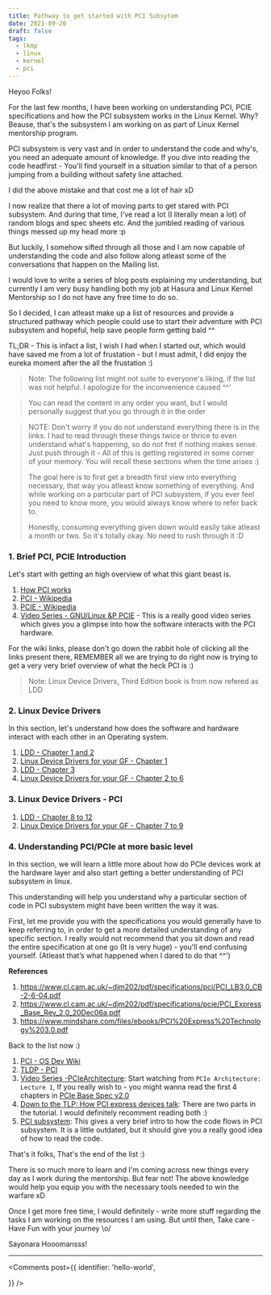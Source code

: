 ```yaml
---
title: Pathway to get started with PCI Subsytem
date: 2021-09-20
draft: false
tags:
  - lkmp
  - linux
  - kernel
  - pci
---
```


Heyoo Folks!

For the last few months, I have been working on understanding PCI, PCIE
specifications and how the PCI subsystem works in the Linux Kernel. Why?
Beause, that's the subsystem I am working on as part of Linux Kernel mentorship
program.

PCI subsystem is very vast and in order to understand the code and why's, you
need an adequate amount of knowledge. If you dive into reading the code
headfirst - You'll find yourself in a situation similar to that of a person
jumping from a building without safety line attached.

I did the above mistake and that cost me a lot of hair xD 

I now realize that there a lot of moving parts to get stared with PCI subsystem.
And during that time, I've read a lot (I literally mean a lot) of random blogs
and spec sheets etc. And the jumbled reading of various things messed up my
head more :p

But luckily, I somehow sifted through all those and I am now capable of
understanding the code and also follow along atleast some of the conversations
that happen on the Mailing list.

I would love to write a series of blog posts explaining my understanding, but
currently I am very busy handling both my job at Hasura and Linux Kernel
Mentorship so I do not have any free time to do so. 

So I decided, I can atleast make up a list of resources and provide a structured
pathway which people could use to start their adventure with PCI subsystem and
hopeful, help save people form getting bald ^^

TL;DR - This is infact a list, I wish I had when I started out, which would have
saved me from a lot of frustation - but I must admit, I did enjoy the eureka
moment after the all the frustation :)

> Note: The following list might not suite to everyone's liking, if the list
> was not helpful. I apologize for the inconvenience caused ^^'

> You can read the content in any order you want, but I would personally suggest
> that you go through it in the order

> NOTE: Don't worry if you do not understand everything there is in the links. 
> I had to read through these things twice or thrice to even understand what's
> happening, so do not fret if nothing makes sense. Just push through it - All of
> this is getting registered in some corner of your memory. You will recall these
> sections when the time arises :)
> 
> The goal here is to first get a breadth first view into everything necessary,
> that way you atleast know something of everything. And while working on
> a particular part of PCI subsystem, if you ever feel you need to know more,
> you would always know where to refer back to.
>
> Honestly, consuming everything given down would easily take atleast a month or
> two. So it's totally okay. No need to rush through it :D

### 1. Brief PCI, PCIE Introduction

Let's start with getting an high overview of what this giant beast is.

1. [How PCI works](https://computer.howstuffworks.com/pci.htm)
2. [PCI - Wikipedia](https://en.wikipedia.org/wiki/Peripheral_Component_Interconnect)
3. [PCIE - Wikipedia](https://en.wikipedia.org/wiki/PCI_Express)
4. [Video Series - GNU/Linux &P
PCIE](https://www.youtube.com/playlist?list=PLCGpd0Do5-I1hZpk8zi9Zh7SCnHrIQlgT) - This is a really good 
video series which gives you a glimpse into how the software interacts with the
PCI hardware.

For the wiki links, please don't go down the rabbit hole of clicking all
the links present there, REMEMBER all we are trying to do right now is trying to
get a very very brief overview of what the heck PCI is :)

> Note: Linux Device Drivers, Third Edition book is from now refered as LDD 

### 2. Linux Device Drivers

In this section, let's understand how does the software and hardware interact
with each other in an Operating system.


1. [LDD - Chapter 1 and 2](https://lwn.net/Kernel/LDD3/)
2. [Linux Device Drivers for your GF - Chapter 1](https://sysplay.github.io/books/LinuxDrivers/book/Content/Part01.html)
3. [LDD - Chapter 3](https://lwn.net/Kernel/LDD3/)
4. [Linux Device Drivers for your GF - Chapter 2 to 6](https://sysplay.github.io/books/LinuxDrivers/book/Content/Part02.html)

### 3. Linux Device Drivers - PCI

1. [LDD - Chapter 8 to 12](https://lwn.net/Kernel/LDD3/)
2. [Linux Device Drivers for your GF - Chapter 7 to 9](https://sysplay.github.io/books/LinuxDrivers/book/Content/Part07.html)

### 4. Understanding PCI/PCIe at more basic level

In this section, we will learn a little more about how do PCIe devices work 
at the hardware layer and also start getting a better understanding of PCI
subsystem in linux.

This understanding will help you understand why a particular section of code in
PCI subsystem might have been written the way it was.

First, let me provide you with the specifications you would generally have to
keep referring to, in order to get a more detailed understanding of any specific
section. I really would not recommend that you sit down and read the entire
specification at one go (It is very huge) - you'll end confusing yourself.
(Atleast that’s what happened when I dared to do that ^^')

**References**
1. https://www.cl.cam.ac.uk/~djm202/pdf/specifications/pci/PCI_LB3.0_CB-2-6-04.pdf
2. https://www.cl.cam.ac.uk/~djm202/pdf/specifications/pcie/PCI_Express_Base_Rev_2.0_20Dec06a.pdf
3. https://www.mindshare.com/files/ebooks/PCI%20Express%20Technology%203.0.pdf

Back to the list now :)


1. [PCI - OS Dev Wiki](https://wiki.osdev.org/PCI)
2. [TLDP - PCI](https://tldp.org/LDP/tlk/dd/pci.html#tthFrefAAB)
3. [Video Series -PCIeArchitecture](https://www.youtube.com/channel/UC6qVdkKlqOg-Yp8iUaIIjJA/videos):
Start watching from `PCIe Architecture: Lecture 1`, If you really wish to - you
might wanna read the first 4 chapters in [PCIe Base Spec v2.0](https://www.cl.cam.ac.uk/~djm202/pdf/specifications/pcie/PCI_Express_Base_Rev_2.0_20Dec06a.pdf)
4. [Down to the TLP: How PCI express devices talk](http://xillybus.com/tutorials/pci-express-tlp-pcie-primer-tutorial-guide-1):
There are two parts in the tutorial. I would definitely recomment reading both
:)
5. [PCI subsystem](https://www.linux-mips.org/wiki/PCI_Subsystem): This gives a
very brief intro to how the code flows in PCI subsystem. It is a little
outdated, but it should give you a really good idea of how to read the code.

That's it folks, That's the end of the list :)

There is so much more to learn and I'm coming across new things every day as I
work during the mentorship. But fear not! The above knowledge would help you
equip you with the necessary tools needed to win the warfare xD

Once I get more free time, I would definitely - write more stuff regarding the
tasks I am working on the resources I am using. But until then, Take care - Have
Fun with your journey \o/

Sayonara Hooomansss!

---


<Comments
  post={{
    identifier: 'hello-world',
    
  }}
/>